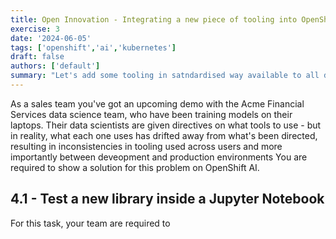 ```yaml
---
title: Open Innovation - Integrating a new piece of tooling into OpenShift AI Workspace
exercise: 3
date: '2024-06-05'
tags: ['openshift','ai','kubernetes']
draft: false
authors: ['default']
summary: "Let's add some tooling in satndardised way available to all data science users"
---
```


As a sales team you've got an upcoming demo with the Acme Financial Services data science team, who have been training models on their laptops.
Their data scientists are given directives on what tools to use - but in reality, what each one uses has drifted away from what's been directed, resulting in inconsistencies in tooling used across users and more importantly between deveopment and production environments
You are required to show a solution for this problem on OpenShift AI.

## 4.1 - Test a new library inside a Jupyter Notebook

For this task, your team are required to 